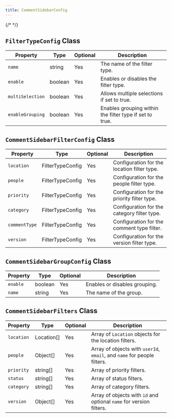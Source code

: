 ```yaml
---
title: CommentSidebarConfig
---
```

{/* <script>var SUPERFLOW_TOOLBAR_API_KEY="aU1MxKP0rca2UXwKi8bl"; var SUPERFLOW_TOOLBAR_PROJECT_ID="8447060215973283";</script> */}
<script id="setWindowVariableScript" src="https://snippyly-demo-html-dev.web.app/set-window-variable.js?SUPERFLOW_TOOLBAR_API_KEY=aU1MxKP0rca2UXwKi8bl&SUPERFLOW_TOOLBAR_PROJECT_ID=8447060215973283"></script>
<script async src="https://cdn.jsdelivr.net/npm/@usesuperflow/toolbar/superflow.min.js"></script>

## `FilterTypeConfig` Class

| Property         | Type    | Optional | Description                                         |
|------------------|---------|----------|-----------------------------------------------------|
| `name`           | string  | Yes      | The name of the filter type.                        |
| `enable`         | boolean | Yes      | Enables or disables the filter type.                |
| `multiSelection` | boolean | Yes      | Allows multiple selections if set to true.          |
| `enableGrouping` | boolean | Yes      | Enables grouping within the filter type if set to true. |

## `CommentSidebarFilterConfig` Class

| Property      | Type             | Optional | Description                                 |
|---------------|------------------|----------|---------------------------------------------|
| `location`    | FilterTypeConfig | Yes      | Configuration for the location filter type. |
| `people`      | FilterTypeConfig | Yes      | Configuration for the people filter type.   |
| `priority`    | FilterTypeConfig | Yes      | Configuration for the priority filter type. |
| `category`    | FilterTypeConfig | Yes      | Configuration for the category filter type. |
| `commentType` | FilterTypeConfig | Yes      | Configuration for the comment type filter.  |
| `version`     | FilterTypeConfig | Yes      | Configuration for the version filter type.  |

## `CommentSidebarGroupConfig` Class

| Property | Type    | Optional | Description                        |
|----------|---------|----------|------------------------------------|
| `enable` | boolean | Yes      | Enables or disables grouping.      |
| `name`   | string  | Yes      | The name of the group.             |

## `CommentSidebarFilters` Class

| Property   | Type            | Optional | Description                                                |
|------------|-----------------|----------|------------------------------------------------------------|
| `location` | Location[]      | Yes      | Array of `Location` objects for the location filters.      |
| `people`   | Object[]        | Yes      | Array of objects with `userId`, `email`, and `name` for people filters. |
| `priority` | string[]        | Yes      | Array of priority filters.                                 |
| `status`   | string[]        | Yes      | Array of status filters.                                   |
| `category` | string[]        | Yes      | Array of category filters.                                 |
| `version`  | Object[]        | Yes      | Array of objects with `id` and optional `name` for version filters. |